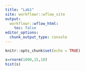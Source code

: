 ---
title: "Lab1"
site: workflowr::wflow_site
output:
  workflowr::wflow_html:
    toc: false
editor_options:
  chunk_output_type: console
---

```{r setup, include=FALSE}
knitr::opts_chunk$set(echo = TRUE)
```

```{r Simulation}
s=rnorm(1000,15,10)
hist(s)
```

